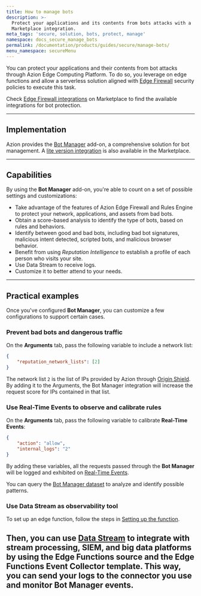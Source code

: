 ```yaml
---
title: How to manage bots
description: >-
  Protect your applications and its contents from bots attacks with a
  Marketplace integration.
meta_tags: 'secure, solution, bots, protect, manage'
namespace: docs_secure_manage_bots
permalink: /documentation/products/guides/secure/manage-bots/
menu_namespace: secureMenu
---
```



You can protect your applications and their contents from bot attacks through Azion Edge Computing Platform. To do so, you leverage on edge functions and allow a serverless solution aligned with [Edge Firewall](/en/documentation/products/secure/edge-firewall/) security policies to execute this task.

Check [Edge Firewall integrations](/en/documentation/products/marketplace/integrations/#edge-firewall-functions) on Marketplace to find the available integrations for bot protection.

---

## Implementation

Azion provides the [Bot Manager](/en/documentation/products/marketplace/bot-manager/) add-on, a comprehensive solution for bot management. A [lite version integration](/en/documentation/products/guides/bot-manager-lite/) is also available in the Marketplace.

---

## Capabilities

By using the **Bot Manager** add-on, you're able to count on a set of possible settings and customizations:

- Take advantage of the features of Azion Edge Firewall and Rules Engine to protect your network, applications, and assets from bad bots.
- Obtain a score-based analysis to identify the type of bots, based on rules and behaviors.
- Identify between good and bad bots, including bad bot signatures, malicious intent detected, scripted bots, and malicious browser behavior.
- Benefit from using *Reputation Intelligence* to establish a profile of each person who visits your site.
- Use Data Stream to receive logs.
- Customize it to better attend to your needs.

---

## Practical examples

Once you've configured **Bot Manager**, you can customize a few configurations to support certain cases.

### Prevent bad bots and dangerous traffic

On the **Arguments** tab, pass the following variable to include a network list:

```json
{
    "reputation_network_lists": [2]
}
```

The network list `2` is the list of IPs provided by Azion through [Origin Shield](/en/documentation/products/secure/secure-infrastructure/). By adding it to the Arguments, the Bot Manager integration will increase the request score for IPs contained in that list.

### Use Real-Time Events to observe and calibrate rules

On the **Arguments** tab, pass the following variable to calibrate **Real-Time Events**:

```json
{
    "action": "allow",
    "internal_logs": "2"
}
```

By adding these variables, all the requests passed through the **Bot Manager** will be logged and exhibited on [Real-Time Events](/en/documentation/products/observe/real-time-events/).

You can query the [Bot Manager dataset](/en/documentation/products/guides/query-bot-manager-data-with-graphql/) to analyze and identify possible patterns.

### Use Data Stream as observability tool

To set up an edge function, follow the steps in [Setting up the function](/en/documentation/products/guides/bot-manager/#setting-up-the-function).

Then, you can use [Data Stream](/en/documentation/products/observe/data-stream/) to integrate with stream processing, SIEM, and big data platforms by using the **Edge Functions** source and the **Edge Functions Event Collector** template. This way, you can send your logs to the connector you use and monitor Bot Manager events.
<br /><br />
---

